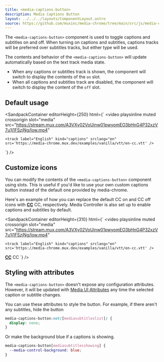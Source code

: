 ```yaml
---
title: <media-captions-button>
description: Media Captions Button
layout: ../../../layouts/ComponentLayout.astro
source: https://github.com/muxinc/media-chrome/tree/main/src/js/media-captions-button.js
---
```



The `<media-captions-button>` component is used to toggle captions and subtitles on and off. When turning on captions and subtitles, captions tracks will be preferred over subtitles tracks, but either type will be used.

The contents and behavior of the `<media-captions-button>` will update automatically based on the text track media state.
- When any captions or subtitles track is shown, the component will switch to display the contents of the `on` slot.
- When all captions and subtitles track are disabled, the component will switch to display the content of the `off` slot.

## Default usage

<SandpackContainer
  editorHeight={250}
  html={`<media-controller defaultsubtitles>
  <video
    playsinline muted crossorigin
    slot="media"
    src="https://stream.mux.com/A3VXy02VoUinw01pwyomEO3bHnG4P32xzV7u1j1FSzjNg/low.mp4"
  >
    <track label="English" kind="captions" srclang="en" src='https://media-chrome.mux.dev/examples/vanilla/vtt/en-cc.vtt' />
  </video>
  <media-captions-button></media-captions-button>
</media-controller>`}
/>

## Customize icons

You can modify the contents of the `<media-captions-button>` component using slots.
This is useful if you'd like to use your own custom captions button instead of the default one provided by media-chrome.

Here's an example of how you can replace the default CC on and CC off icons with
<b><u>CC</u></b> CC, respectively. Media Controller is also set up to enable captions and subtitles by default.

<SandpackContainer
  editorHeight={310}
  html={`<media-controller defaultsubtitles>
  <video
    playsinline muted crossorigin
    slot="media"
    src="https://stream.mux.com/A3VXy02VoUinw01pwyomEO3bHnG4P32xzV7u1j1FSzjNg/low.mp4"
  >
    <track label="English" kind="captions" srclang="en" src='https://media-chrome.mux.dev/examples/vanilla/vtt/en-cc.vtt' />
  </video>
  <media-captions-button>
    <span slot="on"><b><u>CC</u></b></span>
    <span slot="off">CC</span>
  </media-captions-button>
</media-controller>`}
/>

## Styling with attributes

The `<media-captions-button>` doesn't expose any configuration attributes.
However, it will be updated with [Media UI Attributes](#media-ui-attributes) any time the selected caption or subtitle changes.

You can use these attributes to style the button. For example, if there aren't any subtitles, hide the button

```css
media-captions-button:not([mediasubtitleslist]) {
  display: none;
}
```
Or make the background blue if a captions is showing.
```css
media-captions-button[mediasubtitlesshowing] {
  --media-control-background: blue;
}
```
